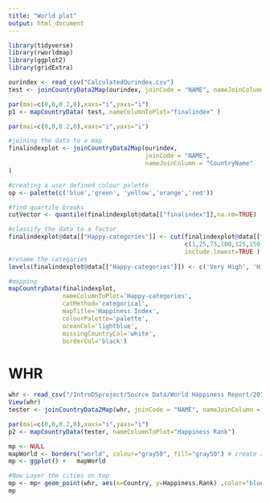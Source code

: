 ```yaml
---
title: "World plot"
output: html_document
---
```


```r
library(tidyverse)
library(rworldmap)
library(ggplot2)
library(gridExtra)

ourindex <- read_csv("CalculatedOurindex.csv")
test <- joinCountryData2Map(ourindex, joinCode = "NAME", nameJoinColumn = "CountryName")

par(mai=c(0,0,0.2,0),xaxs="i",yaxs="i")
p1 <- mapCountryData( test, nameColumnToPlot="finalindex" )
```


```r
par(mai=c(0,0,0.2,0),xaxs="i",yaxs="i")

#joining the data to a map
finalindexplot <- joinCountryData2Map(ourindex,
                                      joinCode = "NAME",
                                      nameJoinColumn = "CountryName"
)

#creating a user defined colour palette
op <- palette(c('blue','green', 'yellow','orange','red'))

#find quartile breaks
cutVector <- quantile(finalindexplot@data[["finalindex"]],na.rm=TRUE) 

#classify the data to a factor
finalindexplot@data[["Happy-categories"]] <- cut(finalindexplot@data[["finalindex"]],
                                                 c(1,25,75,100,125,150,180),
                                                 include.lowest=TRUE )
#rename the categories
levels(finalindexplot@data[["Happy-categories"]]) <- c('Very High', 'High','High Average','Low Average','Low','Very Low')  

#mapping
mapCountryData(finalindexplot, 
               nameColumnToPlot='Happy-categories',
               catMethod='categorical',
               mapTitle='Happiness Index', 
               colourPalette='palette',
               oceanCol='lightblue',
               missingCountryCol='white',
               borderCol='black')
```

# WHR

```r
whr <- read_csv("/IntroDSproject/Source Data/World Happiness Report/2016.csv")
View(whr)
tester <- joinCountryData2Map(whr, joinCode = "NAME", nameJoinColumn = "Country")

par(mai=c(0,0,0.2,0),xaxs="i",yaxs="i")
p2 <- mapCountryData(tester, nameColumnToPlot="Happiness Rank")


```

```r
mp <- NULL
mapWorld <- borders("world", colour="gray50", fill="gray50") # create a layer of borders
mp <- ggplot() +   mapWorld

#Now Layer the cities on top
mp <- mp+ geom_point(whr, aes(x=Country, y=Happiness.Rank) ,color="blue", size=3) 
mp
```


